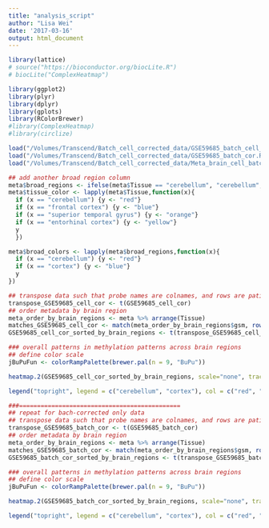 ```yaml
---
title: "analysis_script"
author: "Lisa Wei"
date: '2017-03-16'
output: html_document
---
```


```r

library(lattice)
# source("https://bioconductor.org/biocLite.R")
# biocLite("ComplexHeatmap")

library(ggplot2)
library(plyr)
library(dplyr)
library(gplots)
library(RColorBrewer)
#library(ComplexHeatmap)
#library(circlize)

load("/Volumes/Transcend/Batch_cell_corrected_data/GSE59685_batch_cell_cor.RData", verbose=TRUE) ## GSE59685_cell_cor
load("/Volumes/Transcend/Batch_cell_corrected_data/GSE59685_batch_cor.RData", verbose=TRUE) ## GSE59685_batch_cor
load("/Volumes/Transcend/Batch_cell_corrected_data/Meta_brain_cell_batch.RData", verbose=TRUE) ## meta

## add another broad region column
meta$broad_regions <- ifelse(meta$Tissue == "cerebellum", "cerebellum","cortex")
meta$tissue_color <- lapply(meta$Tissue,function(x){
  if (x == "cerebellum") {y <- "red"}
  if (x == "frontal cortex") {y <- "blue"}
  if (x == "superior temporal gyrus") {y <- "orange"}
  if (x == "entorhinal cortex") {y <- "yellow"}
  y
  })

meta$broad_colors <- lapply(meta$broad_regions,function(x){
  if (x == "cerebellum") {y <- "red"}
  if (x == "cortex") {y <- "blue"}
  y
})

## transpose data such that probe names are colnames, and rows are patient samples
transpose_GSE59685_cell_cor <- t(GSE59685_cell_cor)
## order metadata by brain region
meta_order_by_brain_regions <- meta %>% arrange(Tissue)
matches_GSE59685_cell_cor <- match(meta_order_by_brain_regions$gsm, rownames(transpose_GSE59685_cell_cor))
GSE59685_cell_cor_sorted_by_brain_regions <- t(transpose_GSE59685_cell_cor[matches_GSE59685_cell_cor,])

### overall patterns in methylation patterns across brain regions
## define color scale
jBuPuFun <- colorRampPalette(brewer.pal(n = 9, "BuPu"))


```

```r
heatmap.2(GSE59685_cell_cor_sorted_by_brain_regions, scale="none", trace="none",margins = c(10, 10), col = jBuPuFun(256), ColSideColors = as.character(meta_order_by_brain_regions$broad_color))

legend("topright", legend = c("cerebellum", "cortex"), col = c("red", "blue"),lty= 1,lwd = 10)

```

```r
###=============================================
## repeat for bach-corrected only data
## transpose data such that probe names are colnames, and rows are patient samples
transpose_GSE59685_batch_cor <- t(GSE59685_batch_cor)
## order metadata by brain region
meta_order_by_brain_regions <- meta %>% arrange(Tissue)
matches_GSE59685_batch_cor <- match(meta_order_by_brain_regions$gsm, rownames(transpose_GSE59685_batch_cor))
GSE59685_batch_cor_sorted_by_brain_regions <- t(transpose_GSE59685_batch_cor[matches_GSE59685_batch_cor,])

### overall patterns in methylation patterns across brain regions
## define color scale
jBuPuFun <- colorRampPalette(brewer.pal(n = 9, "BuPu"))

heatmap.2(GSE59685_batch_cor_sorted_by_brain_regions, scale="none", trace="none",margins = c(10, 10), col = jBuPuFun(256), ColSideColors = as.character(meta_order_by_brain_regions$broad_color))

legend("topright", legend = c("cerebellum", "cortex"), col = c("red", "blue"), lty= 1,lwd = 10)

```